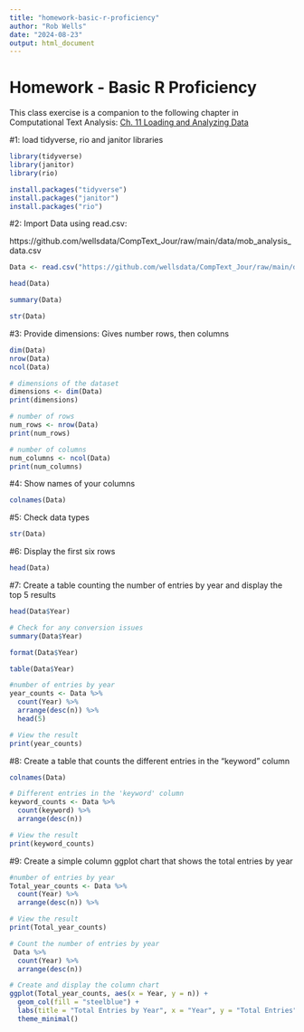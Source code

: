 ```yaml
---
title: "homework-basic-r-proficiency"
author: "Rob Wells"
date: "2024-08-23"
output: html_document
---
```



# Homework - Basic R Proficiency

This class exercise is a companion to the following chapter in Computational Text Analysis: [Ch. 11  Loading and Analyzing Data](https://wellsdata.github.io/CompText_Jour/docs/r-load-analyze-visualize.html)


#1: load tidyverse, rio and janitor libraries
```r
library(tidyverse)
library(janitor)
library(rio)
```

```r
install.packages("tidyverse")
install.packages("janitor")
install.packages("rio")
```

#2: Import Data using read.csv:

https://github.com/wellsdata/CompText_Jour/raw/main/data/mob_analysis_data.csv
```r
Data <- read.csv("https://github.com/wellsdata/CompText_Jour/raw/main/data/mob_analysis_data.csv")
```

```r
head(Data)
```

```r
summary(Data)
```

```r
str(Data)
```

#3: Provide dimensions: Gives number rows, then columns

```r
dim(Data)
nrow(Data)
ncol(Data)
```

```r
# dimensions of the dataset
dimensions <- dim(Data)
print(dimensions)  

# number of rows
num_rows <- nrow(Data)
print(num_rows) 

# number of columns
num_columns <- ncol(Data)
print(num_columns)
```

#4: Show names of your columns

```r
colnames(Data)
```

#5: Check data types

```r
str(Data)
```


#6: Display the first six rows

```r
head(Data)
```


#7: Create a table counting the number of entries by year and display the top 5 results

```r
head(Data$Year)
```

```r

# Check for any conversion issues
summary(Data$Year)

```

```r
format(Data$Year)
```
```r
table(Data$Year)
```

```r
#number of entries by year
year_counts <- Data %>%
  count(Year) %>%
  arrange(desc(n)) %>%
  head(5)

# View the result
print(year_counts)
```

#8: Create a table that counts the different entries in the "keyword" column

```r
colnames(Data)
```

```r
# Different entries in the 'keyword' column
keyword_counts <- Data %>%
  count(keyword) %>%
  arrange(desc(n))

# View the result
print(keyword_counts)
```


#9: Create a simple column ggplot chart that shows the total entries by year

```r
#number of entries by year
Total_year_counts <- Data %>%
  count(Year) %>%
  arrange(desc(n)) %>%

# View the result
print(Total_year_counts)
```

```r
# Count the number of entries by year
 Data %>%
  count(Year) %>%
  arrange(desc(n))

# Create and display the column chart
ggplot(Total_year_counts, aes(x = Year, y = n)) +
  geom_col(fill = "steelblue") +
  labs(title = "Total Entries by Year", x = "Year", y = "Total Entries") +
  theme_minimal()
```


